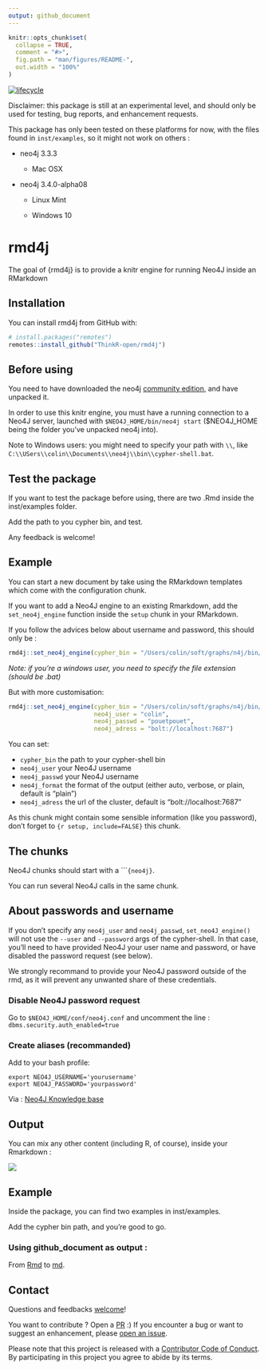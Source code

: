 ```yaml
---
output: github_document
---
```


<!-- README.md is generated from README.Rmd. Please edit that file -->

```r
knitr::opts_chunk$set(
  collapse = TRUE,
  comment = "#>",
  fig.path = "man/figures/README-",
  out.width = "100%"
)
```

[![lifecycle](https://img.shields.io/badge/lifecycle-experimental-orange.svg)](https://www.tidyverse.org/lifecycle/#experimental)

Disclaimer: this package is still at an experimental level, and should only be used for testing, bug reports, and enhancement requests. 

This package has only been tested on these platforms for now, with the files found in `inst/examples`, so it might not work on others : 

- neo4j 3.3.3

  + Mac OSX

- neo4j 3.4.0-alpha08

  + Linux Mint

  + Windows 10

# rmd4j

The goal of {rmd4j} is to provide a knitr engine for running Neo4J inside an RMarkdown

## Installation

You can install rmd4j from GitHub with:

```r
# install.packages("remotes")
remotes::install_github("ThinkR-open/rmd4j")
```

## Before using 

You need to have downloaded the neo4j [community edition](https://neo4j.com/download/other-releases/), and have unpacked it. 

In order to use this knitr engine, you must have a running connection to a Neo4J server, launched with `$NEO4J_HOME/bin/neo4j start` ($NEO4J_HOME being the folder you've unpacked neo4j into).

Note to Windows users: you might need to specify your path with `\\`, like `C:\\USers\\colin\\Documents\\neo4j\\bin\\cypher-shell.bat`.

## Test the package

If you want to test the package before using, there are two .Rmd inside the inst/examples folder. 

Add the path to you cypher bin, and test. 

Any feedback is welcome!

## Example

You can start a new document by take using the RMarkdown templates which come with the configuration chunk. 

If you want to add a Neo4J engine to an existing Rmarkdown, add the `set_neo4j_engine` function inside the `setup` chunk in your RMarkdown. 

If you follow the advices below about username and password, this should only be : 

```r
rmd4j::set_neo4j_engine(cypher_bin = "/Users/colin/soft/graphs/n4j/bin/cypher-shell")
```

_Note: if you're a windows user, you need to specify the file extension (should be .bat)_ 

But with more customisation:

```r
rmd4j::set_neo4j_engine(cypher_bin = "/Users/colin/soft/graphs/n4j/bin/cypher-shell", 
                        neo4j_user = "colin", 
                        neo4j_passwd = "pouetpouet", 
                        neo4j_adress = "bolt://localhost:7687")
```

You can set: 

+ `cypher_bin` the path to your cypher-shell bin
+ `neo4j_user` your Neo4J username
+ `neo4j_passwd` your Neo4J username
+ `neo4j_format` the format of the output (either auto, verbose, or plain, default is "plain")
+ `neo4j_adress` the url of the cluster, default is "bolt://localhost:7687"

As this chunk might contain some sensible information (like you password), don't forget to `{r setup, include=FALSE}` this chunk. 

## The chunks 

Neo4J chunks should start with a ````{neo4j}`. 

You can run several Neo4J calls in the same chunk. 

## About passwords and username

If you don't specify any `neo4j_user` and `neo4j_passwd`, `set_neo4J_engine()` will not use the `--user` and `--password` args of the cypher-shell. In that case, you'll need to have provided Neo4J your user name and password, or have disabled the password request (see below). 

We strongly recommand to provide your Neo4J password outside of the rmd, as it will prevent any unwanted share of these credentials. 

### Disable Neo4J password request 

Go to `$NEO4J_HOME/conf/neo4j.conf` and uncomment the line : `dbms.security.auth_enabled=true`


### Create aliases (recommanded)

Add to your bash profile: 

```
export NEO4J_USERNAME='yourusername'
export NEO4J_PASSWORD='yourpassword'
```

Via : [Neo4J Knowledge base](https://neo4j.com/developer/kb/how-do-i-authenticate-with-cypher-shell-without-specifying-the-username-and-password-on-the-command-line/)

## Output 

You can mix any other content (including R, of course), inside your Rmarkdown : 

![](READMEfig/rmd4j.png)

## Example 

Inside the package, you can find two examples in inst/examples.

Add the cypher bin path, and you're good to go. 


### Using github_document as output : 

From [Rmd](https://github.com/ColinFay/neo4Jplayground/blob/master/colintracks.Rmd) to [md](https://github.com/ColinFay/neo4Jplayground/blob/master/colintracks.md). 

## Contact

Questions and feedbacks [welcome](mailto:colin@thinkr.fr)!

You want to contribute ? Open a [PR](https://github.com/thinkr/rmd4j/pulls) :) If you encounter a bug or want to suggest an enhancement, please [open an issue](https://github.com/thinkr/rmd4j/issues).


  Please note that this project is released with a [Contributor Code of Conduct](CODE_OF_CONDUCT.md).
  By participating in this project you agree to abide by its terms.
